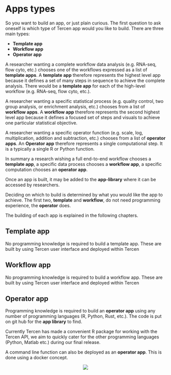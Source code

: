 # Apps types

So you want to build an app, or just plain curious. The first question to ask oneself is which type of Tercen app would you like to build. There are three main types:

* __Template app__
* __Workflow app__
* __Operator app__

A researcher wanting a complete workflow data analysis (e.g. RNA-seq, flow cyto, etc.) chooses one of the workflows expressed as a list of __template apps__. A __template app__ therefore represents the highest level app because it defines a set of many steps in sequence to achieve the complete analysis. There would be a __template app__ for each of the high-level workflow (e.g. RNA-seq, flow cyto, etc.).

A researcher wanting a specific statistical process (e.g. quality control, two group analysis, or enrichment analysis, etc.) chooses from a list of __workflow apps__. A __workflow app__ therefore represents the second highest level app because it defines a focused set of steps and visuals to achieve one particular statistical objective.


A researcher wanting a specific operator function (e.g. scale, log, multiplication, addition and subtraction, etc.) chooses from a list of __operator apps__. An __Operator app__ therefore represents a single computational step. It is a typically a single R or Python function.


In summary a research wishing a full end-to-end workflow chooses a __template app__, a specific data process chooses a __workflow app__, a specific computation chooses an __operator app__.

Once an app is built, it may be added to the __app-library__ where it can be accessed by researchers.


Deciding on which to build is determined by what you would like the app to achieve. The first two, __template__ and __workflow__, do not need programming experience, the __operator__ does. 


The building of each app is explained in the following chapters.

## Template app {-}
No programming knowledge is required to build a template app.
These are built by using Tercen user interface and deployed within Tercen 

## Workflow app {-}
No programming knowledge is required to build a workflow app.
These are built by using Tercen user interface and deployed within Tercen 

## Operator app {-}
Programming knowledge is required to build an __operator app__ using any number of programming languages (R, Python, Rust, etc.). The code is put on git hub for the __app library__ to find. 


Currently Tercen has made a convenient R package for working with the Tercen API, we aim to quickly cater for the other programming languages (Python, Matlab etc.) during our final release.

A command line function can also be deployed as an __operator app__. This is done using a docker concept.

<center>![](images/goldfish.png)</center>